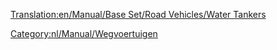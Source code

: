 [[Translation:en/Manual/Base Set/Road Vehicles/Water Tankers]]

{{nl/Manual/Base Set/Road Vehicles/Wegvoertuig|name     = Uhl Watertankwagen
  |img      = en/Manual/Base Set/Road Vehicles/Uhl Water Tanker.png
  |price    = £4.551 (€ 9.102)  
  |speed    = 30 mph (48 km/h)
  |annual   = £421 (€ 842)
  |designed = 1936
  |life     = 15
  |capacity = 21.000 liter water
}}
{{nl/Manual/Base Set/Road Vehicles/Wegvoertuig|name     = Balogh Watertankwagen
  |img      = en/Manual/Base Set/Road Vehicles/Balogh Water Tanker.png
  |price    = £5.781 (€ 11.562)  
  |speed    = 55 mph (88 km/h)
  |annual   = £787 (€ 1.574)
  |designed = 1978
  |life     = 15
  |capacity = 25.000 liter water
}}
{{nl/Manual/Base Set/Road Vehicles/Wegvoertuig|name     = MPS Watertankwagen
  |img      = en/Manual/Base Set/Road Vehicles/MPS Water Tanker.png
  |price    = £6.191 (€ 12.382) 
  |speed    = 70 mph (112 km/h)
  |annual   = £1.125 (€ 2.250)
  |designed = 2011
  |life     = 15
  |capacity = 27.000 liter water
}}

[[Category:nl/Manual/Wegvoertuigen]]